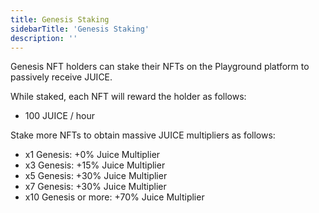```yaml
---
title: Genesis Staking
sidebarTitle: 'Genesis Staking'
description: ''
---
```


Genesis NFT holders can stake their NFTs on the Playground platform to passively receive JUICE.

While staked, each NFT will reward the holder as follows:
- 100 JUICE / hour

Stake more NFTs to obtain massive JUICE multipliers as follows:
- x1 Genesis: +0% Juice Multiplier
- x3 Genesis: +15% Juice Multiplier
- x5 Genesis: +30% Juice Multiplier
- x7 Genesis: +30% Juice Multiplier
- x10 Genesis or more: +70% Juice Multiplier